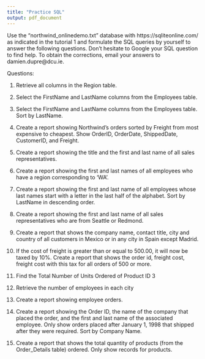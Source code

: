 ```yaml
---
title: "Practice SQL"
output: pdf_document
---
```


Use the "northwind_onlinedemo.txt" database with https://sqliteonline.com/ as indicated in the tutorial 1 and formulate the SQL queries by yourself to answer the following questions. Don’t hesitate to Google your SQL question to find help. To obtain the corrections, email your answers to damien.dupre@dcu.ie.

Questions:

1. Retrieve all columns in the Region table.

2. Select the FirstName and LastName columns from the Employees table.

3. Select the FirstName and LastName columns from the Employees table. Sort by LastName.

4. Create a report showing Northwind’s orders sorted by Freight from most expensive to cheapest. Show OrderID, OrderDate, ShippedDate, CustomerID, and Freight.

5. Create a report showing the title and the first and last name of all sales representatives.

6. Create a report showing the first and last names of all employees who have a region corresponding to ‘WA’.

7. Create a report showing the first and last name of all employees whose last names start with a letter in the last half of the alphabet. Sort by LastName in descending order.

8. Create a report showing the first and last name of all sales representatives who are from Seattle or Redmond.

9. Create a report that shows the company name, contact title, city and country of all customers in Mexico or in any city in Spain except Madrid.

10. If the cost of freight is greater than or equal to 500.00, it will now be taxed by 10%. Create a report that shows the order id, freight cost, freight cost with this tax for all orders of 500 or more.

11. Find the Total Number of Units Ordered of Product ID 3

12. Retrieve the number of employees in each city

13. Create a report showing employee orders.

14. Create a report showing the Order ID, the name of the company that placed the order, and the first and last name of the associated employee. Only show orders placed after January 1, 1998 that shipped after they were required. Sort by Company Name.

15. Create a report that shows the total quantity of products (from the Order_Details table) ordered. Only show records for products.